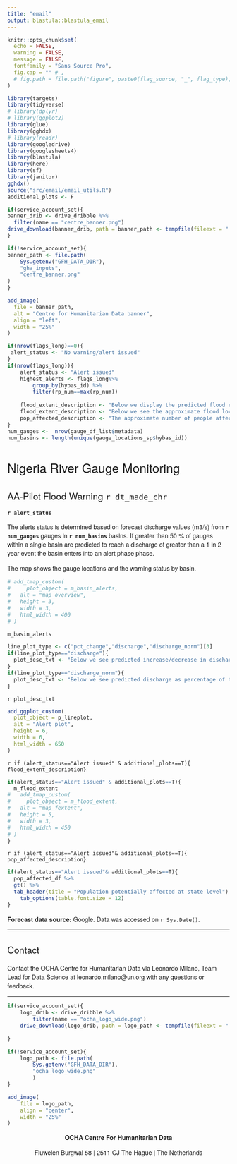 ```yaml
---
title: "email"
output: blastula::blastula_email
---
```


<style type = "text/css">

h1, h2, h3 {
  font-family: Arvo, "Helvetica Neue", Helvetica, Arial, sans-serif;
  font-weight: normal
}

p {
  font-family: "Source Sans Pro", "Helvetica Neue", Helvetica, Arial, sans-serif
}

</style>


```r
knitr::opts_chunk$set(
  echo = FALSE,
  warning = FALSE,
  message = FALSE,
  fontfamily = "Sans Source Pro",
  fig.cap = "" # ,
  # fig.path = file.path("figure", paste0(flag_source, "_", flag_type), "")
)

library(targets)
library(tidyverse)
# library(dplyr)
# library(ggplot2)
library(glue)
library(gghdx)
# library(readr)
library(googledrive)
library(googlesheets4)
library(blastula)
library(here)
library(sf)
library(janitor)
gghdx()
source("src/email/email_utils.R")
additional_plots <- F
```

```r
if(service_account_set){
banner_drib <- drive_dribble %>%
  filter(name == "centre_banner.png")
drive_download(banner_drib, path = banner_path <- tempfile(fileext = ".png"))
}

if(!service_account_set){
banner_path <- file.path(
    Sys.getenv("GFH_DATA_DIR"),
    "gha_inputs",
    "centre_banner.png"
) 
}

add_image(
  file = banner_path,
  alt = "Centre for Humanitarian Data banner",
  align = "left",
  width = "25%"
)
```

```r
if(nrow(flags_long)==0){
 alert_status <- "No warning/alert issued"
}
if(nrow(flags_long)){
    alert_status <- "Alert issued"
    highest_alerts <- flags_long%>% 
        group_by(hybas_id) %>% 
        filter(rp_num==max(rp_num))
    
    flood_extent_description <- "Below we display the predicted flood extent over the next 7 days"
    flood_extent_description <- "Below we see the approximate flood locations and estimated area (km2) flooded based on Google's flood model predictions (**note:** this is example placeholder data)"
    pop_affected_description <- "The approximate number of people affected is calculated at the state level based on the predicted flood extents shown above (**note:** this is example placeholder data)"
}
num_gauges <-  nrow(gauge_df_list$metadata)
num_basins <- length(unique(gauge_locations_sp$hybas_id))
```

# Nigeria River Gauge Monitoring

## AA-Pilot Flood Warning `r dt_made_chr`

**`r alert_status`**

The alerts status is determined based on forecast discharge values (m3/s) from **`r num_gauges`** gauges in **`r num_basins`** basins. If greater than 50 % of gauges within a single basin are predicted to reach a discharge of greater than a 1 in 2 year event the basin enters into an alert phase phase. 

The map shows the gauge locations and the warning status by basin.

```r
# add_tmap_custom(
#     plot_object = m_basin_alerts,
#   alt = "map_overview",
#   height = 3,
#   width = 3,
#   html_width = 400
# )

m_basin_alerts

```

```r
line_plot_type <- c("pct_change","discharge","discharge_norm")[3]
if(line_plot_type=="discharge"){
  plot_desc_txt <- "Below we see predicted increase/decrease in discharge for the next 7 days. Line color indicates if a 2, 5, or 20 year threshold was breached at any gauge over the entire 7 days."
}
if(line_plot_type=="discharge_norm"){
  plot_desc_txt <- "Below we see predicted discharge as percentage of the threshold (2 year RP value) for 7 days for each gauge. Each line represents one monitored gauge and colors indicate the basin in which it is located. The threshold is predicted to be crossed when the values is greater than 100%."
}
```
`r plot_desc_txt`

```r
add_ggplot_custom(
  plot_object = p_lineplot,
  alt = "Alert plot",
  height = 6,
  width = 6,
  html_width = 650
)
```

`r if (alert_status=="Alert issued" & additional_plots==T){ flood_extent_description}`
```r
if(alert_status=="Alert issued" & additional_plots==T){
  m_flood_extent
#   add_tmap_custom(
#     plot_object = m_flood_extent,
#   alt = "map_fextent",
#   height = 5,
#   width = 3,
#   html_width = 450
# )
}
```

`r if (alert_status=="Alert issued"& additional_plots==T){ pop_affected_description}`
```r
if(alert_status=="Alert issued"& additional_plots==T){
  pop_affected_df %>% 
  gt() %>% 
  tab_header(title = "Population potentially affected at state level") %>% 
    tab_options(table.font.size = 12)
}

```

**Forecast data source:** Google.
Data was accessed on `r Sys.Date()`. 

----

## Contact

Contact the OCHA Centre for Humanitarian Data via Leonardo Milano, Team Lead
for Data Science at leonardo.milano@un.org with any questions or feedback.

----

```r
if(service_account_set){
    logo_drib <- drive_dribble %>%
        filter(name == "ocha_logo_wide.png")
    drive_download(logo_drib, path = logo_path <- tempfile(fileext = ".png"))
    
}

if(!service_account_set){
    logo_path <- file.path(
        Sys.getenv("GFH_DATA_DIR"),
        "ocha_logo_wide.png"
        )
}

add_image(
    file = logo_path,
    align = "center",
    width = "25%"
)
```

<p>
<center>

<b> OCHA Centre For Humanitarian Data </b>

Fluwelen Burgwal 58 | 2511 CJ The Hague | The Netherlands

</center>
</p>
